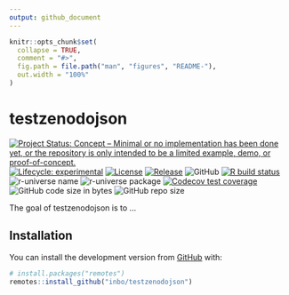 ```yaml
---
output: github_document
---
```


<!-- README.md is generated from README.Rmd. Please edit that file -->

```r
knitr::opts_chunk$set(
  collapse = TRUE,
  comment = "#>",
  fig.path = file.path("man", "figures", "README-"),
  out.width = "100%"
)
```

# testzenodojson

<!-- badges: start -->
[![Project Status: Concept – Minimal or no implementation has been done yet, or the repository is only intended to be a limited example, demo, or proof-of-concept.](https://www.repostatus.org/badges/latest/concept.svg)](https://www.repostatus.org/#concept)
[![Lifecycle: experimental](https://img.shields.io/badge/lifecycle-experimental-orange.svg)](https://lifecycle.r-lib.org/articles/stages.html#experimental)
[![License](https://img.shields.io/badge/license-GPL--3-blue.svg?style=flat)](https://www.gnu.org/licenses/gpl-3.0.html)
[![Release](https://img.shields.io/github/release/inbo/testzenodojson.svg)](https://github.com/inbo/testzenodojson/releases)
![GitHub](https://img.shields.io/github/license/inbo/testzenodojson)
[![R build status](https://github.com/inbo/testzenodojson/workflows/check%20package%20on%20main/badge.svg)](https://github.com/inbo/testzenodojson/actions)
![r-universe name](https://inbo.r-universe.dev/badges/:name?color=c04384)
![r-universe package](https://inbo.r-universe.dev/badges/testzenodojson)
[![Codecov test coverage](https://codecov.io/gh/inbo/testzenodojson/branch/main/graph/badge.svg)](https://app.codecov.io/gh/inbo/testzenodojson?branch=main)
![GitHub code size in bytes](https://img.shields.io/github/languages/code-size/inbo/testzenodojson.svg)
![GitHub repo size](https://img.shields.io/github/repo-size/inbo/testzenodojson.svg)
<!-- badges: end -->

The goal of testzenodojson is to ...

## Installation

You can install the development version from [GitHub](https://github.com/) with:

``` r
# install.packages("remotes")
remotes::install_github("inbo/testzenodojson")
```

